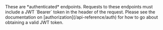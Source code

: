 
<Callout type="info">
  These are *authenticated* endpoints. Requests to these endpoints
  must include a JWT `Bearer` token in the header of the request.
  Please see the documentation on
  [authorization](/api-reference/auth) for how to go about obtaining
  a valid JWT token.
</Callout>
